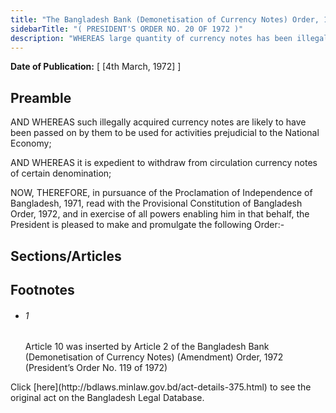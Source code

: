 ```yaml
---
title: "The Bangladesh Bank (Demonetisation of Currency Notes) Order, 1972 (President's Order)"
sidebarTitle: "( PRESIDENT'S ORDER NO. 20 OF 1972 )"
description: "WHEREAS large quantity of currency notes has been illegally removed by Pakistan occupation forces, from the Government Treasuries, former State Bank of Pakistan and from offices and branches of banks located in Bangladesh before their surrender to the Allied Armed Forces;"
---
```


**Date of Publication:** [ [4th March, 1972] ]

## Preamble

AND WHEREAS such illegally acquired currency notes are likely to have been passed on by them to be used for activities prejudicial to the National Economy;

AND WHEREAS it is expedient to withdraw from circulation currency notes of certain denomination;

NOW, THEREFORE, in pursuance of the Proclamation of Independence of Bangladesh, 1971, read with the Provisional Constitution of Bangladesh Order, 1972, and in exercise of all powers enabling him in that behalf, the President is pleased to make and promulgate the following Order:-

## Sections/Articles

## Footnotes

- ###### 1

  Article 10 was inserted by Article 2 of the Bangladesh Bank (Demonetisation of Currency Notes) (Amendment) Order, 1972 (President’s Order No. 119 of 1972)

<Note>
  Click [here](http://bdlaws.minlaw.gov.bd/act-details-375.html) to see the original act on the Bangladesh Legal Database.
</Note>
